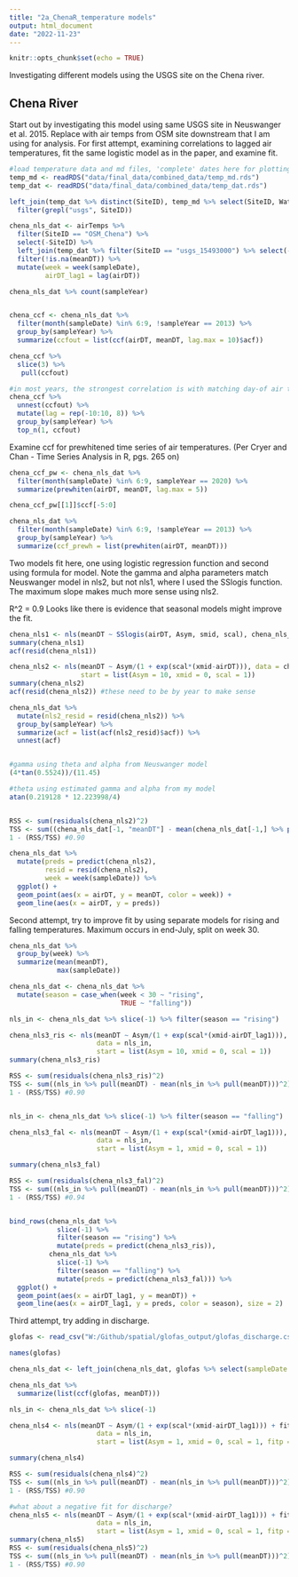 ```yaml
---
title: "2a_ChenaR_temperature models"
output: html_document
date: "2022-11-23"
---
```


```r
knitr::opts_chunk$set(echo = TRUE)
```


Investigating different models using the USGS site on the Chena river. 

## Chena River


Start out by investigating this model using same USGS site in Neuswanger et al. 2015. Replace with air temps from OSM site downstream that I am using for analysis. For first attempt, examining correlations to lagged air temperatures, fit the same logistic model as in the paper, and examine fit.

```r
#load temperature data and md files, 'complete' dates here for plotting
temp_md <- readRDS("data/final_data/combined_data/temp_md.rds")
temp_dat <- readRDS("data/final_data/combined_data/temp_dat.rds")

left_join(temp_dat %>% distinct(SiteID), temp_md %>% select(SiteID, Waterbody_name)) %>% 
  filter(grepl("usgs", SiteID))
```



```r




chena_nls_dat <- airTemps %>% 
  filter(SiteID == "OSM_Chena") %>% 
  select(-SiteID) %>% 
  left_join(temp_dat %>% filter(SiteID == "usgs_15493000") %>% select(-airDT)) %>% 
  filter(!is.na(meanDT)) %>% 
  mutate(week = week(sampleDate),
         airDT_lag1 = lag(airDT))

chena_nls_dat %>% count(sampleYear)


chena_ccf <- chena_nls_dat %>% 
  filter(month(sampleDate) %in% 6:9, !sampleYear == 2013) %>% 
  group_by(sampleYear) %>%
  summarize(ccfout = list(ccf(airDT, meanDT, lag.max = 10)$acf)) 

chena_ccf %>% 
  slice(3) %>% 
   pull(ccfout)

#in most years, the strongest correlation is with matching day-of air temperatures
chena_ccf %>% 
  unnest(ccfout) %>% 
  mutate(lag = rep(-10:10, 8)) %>% 
  group_by(sampleYear) %>% 
  top_n(1, ccfout)
```

Examine ccf for prewhitened time series of air temperatures. (Per Cryer and Chan - Time Series Analysis in R, pgs. 265 on)


```r


chena_ccf_pw <- chena_nls_dat %>% 
  filter(month(sampleDate) %in% 6:9, sampleYear == 2020) %>% 
  summarize(prewhiten(airDT, meanDT, lag.max = 5))

chena_ccf_pw[[1]]$ccf[-5:0]

chena_nls_dat %>% 
  filter(month(sampleDate) %in% 6:9, !sampleYear == 2013) %>% 
  group_by(sampleYear) %>%
  summarize(ccf_prewh = list(prewhiten(airDT, meanDT)))

```



Two models fit here, one using logistic regression function and second using formula for model. Note the gamma and alpha parameters match Neuswanger model in nls2, but not nls1, where I used the SSlogis function. The maximum slope makes much more sense using nls2.

R^2 = 0.9
Looks like there is evidence that seasonal models might improve the fit.


``` r

chena_nls1 <- nls(meanDT ~ SSlogis(airDT, Asym, smid, scal), chena_nls_dat)
summary(chena_nls1)
acf(resid(chena_nls1))

chena_nls2 <- nls(meanDT ~ Asym/(1 + exp(scal*(xmid-airDT))), data = chena_nls_dat,
                  start = list(Asym = 10, xmid = 0, scal = 1))
summary(chena_nls2)
acf(resid(chena_nls2)) #these need to be by year to make sense

chena_nls_dat %>% 
  mutate(nls2_resid = resid(chena_nls2)) %>% 
  group_by(sampleYear) %>% 
  summarize(acf = list(acf(nls2_resid)$acf)) %>% 
  unnest(acf)


#gamma using theta and alpha from Neuswanger model 
(4*tan(0.5524))/(11.45) 

#theta using estimated gamma and alpha from my model
atan(0.219128 * 12.223998/4)


RSS <- sum(residuals(chena_nls2)^2)
TSS <- sum((chena_nls_dat[-1, "meanDT"] - mean(chena_nls_dat[-1,] %>% pull(meanDT)))^2)
1 - (RSS/TSS) #0.90

chena_nls_dat %>% 
  mutate(preds = predict(chena_nls2),
         resid = resid(chena_nls2),
         week = week(sampleDate)) %>% 
  ggplot() +
  geom_point(aes(x = airDT, y = meanDT, color = week)) +
  geom_line(aes(x = airDT, y = preds)) 
```

Second attempt, try to improve fit by using separate models for rising and falling temperatures. Maximum occurs in end-July, split on week 30.

```r

chena_nls_dat %>% 
  group_by(week) %>% 
  summarize(mean(meanDT),
            max(sampleDate))

chena_nls_dat <- chena_nls_dat %>% 
  mutate(season = case_when(week < 30 ~ "rising",
                            TRUE ~ "falling"))

nls_in <- chena_nls_dat %>% slice(-1) %>% filter(season == "rising")

chena_nls3_ris <- nls(meanDT ~ Asym/(1 + exp(scal*(xmid-airDT_lag1))), 
                      data = nls_in,
                      start = list(Asym = 10, xmid = 0, scal = 1))
summary(chena_nls3_ris)

RSS <- sum(residuals(chena_nls3_ris)^2)
TSS <- sum((nls_in %>% pull(meanDT) - mean(nls_in %>% pull(meanDT)))^2)
1 - (RSS/TSS) #0.90


nls_in <- chena_nls_dat %>% slice(-1) %>% filter(season == "falling")

chena_nls3_fal <- nls(meanDT ~ Asym/(1 + exp(scal*(xmid-airDT_lag1))), 
                      data = nls_in,
                      start = list(Asym = 1, xmid = 0, scal = 1))

summary(chena_nls3_fal)

RSS <- sum(residuals(chena_nls3_fal)^2)
TSS <- sum((nls_in %>% pull(meanDT) - mean(nls_in %>% pull(meanDT)))^2)
1 - (RSS/TSS) #0.94


bind_rows(chena_nls_dat %>% 
            slice(-1) %>% 
            filter(season == "rising") %>% 
            mutate(preds = predict(chena_nls3_ris)),
          chena_nls_dat %>% 
            slice(-1) %>% 
            filter(season == "falling") %>% 
            mutate(preds = predict(chena_nls3_fal))) %>% 
  ggplot() +
  geom_point(aes(x = airDT_lag1, y = meanDT)) +
  geom_line(aes(x = airDT_lag1, y = preds, color = season), size = 2) 


```

Third attempt, try adding in discharge.

```r
glofas <- read_csv("W:/Github/spatial/glofas_output/glofas_discharge.csv")

names(glofas)

chena_nls_dat <- left_join(chena_nls_dat, glofas %>% select(sampleDate = date, glofas = Chena))

chena_nls_dat %>% 
  summarize(list(ccf(glofas, meanDT)))

nls_in <- chena_nls_dat %>% slice(-1)

chena_nls4 <- nls(meanDT ~ Asym/(1 + exp(scal*(xmid-airDT_lag1))) + fitp/glofas, 
                      data = nls_in,
                      start = list(Asym = 1, xmid = 0, scal = 1, fitp = 0))

summary(chena_nls4)

RSS <- sum(residuals(chena_nls4)^2)
TSS <- sum((nls_in %>% pull(meanDT) - mean(nls_in %>% pull(meanDT)))^2)
1 - (RSS/TSS) #0.90

#what about a negative fit for discharge?
chena_nls5 <- nls(meanDT ~ Asym/(1 + exp(scal*(xmid-airDT_lag1))) + fitp*glofas, 
                      data = nls_in,
                      start = list(Asym = 1, xmid = 0, scal = 1, fitp = 0))
summary(chena_nls5)
RSS <- sum(residuals(chena_nls5)^2)
TSS <- sum((nls_in %>% pull(meanDT) - mean(nls_in %>% pull(meanDT)))^2)
1 - (RSS/TSS) #0.90

```


